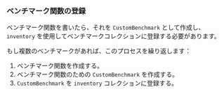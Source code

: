 
### ベンチマーク関数の登録

ベンチマーク関数を書いたら、それを `CustomBenchmark` として作成し、`inventory` を使用してベンチマークコレクションに登録する必要があります。

<PlayGameRsInventorySubmit />

もし複数のベンチマークがあれば、このプロセスを繰り返します：

1. ベンチマーク関数を作成する。
2. ベンチマーク関数のための `CustomBenchmark` を作成する。
3. `CustomBenchmark` を `inventory` コレクションに登録する。